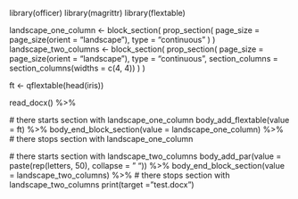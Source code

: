 library(officer)
library(magrittr)
library(flextable)

landscape_one_column <- block_section(
  prop_section(
    page_size = page_size(orient = "landscape"), type = "continuous"
  )
)
landscape_two_columns <- block_section(
  prop_section(
    page_size = page_size(orient = "landscape"), type = "continuous",
    section_columns = section_columns(widths = c(4, 4))
  )
)

ft <- qflextable(head(iris))

read_docx() %>%
  
  # there starts section with landscape_one_column
  body_add_flextable(value = ft) %>%
  body_end_block_section(value = landscape_one_column) %>%   # there stops section with landscape_one_column
  
  # there starts section with landscape_two_columns
  body_add_par(value = paste(rep(letters, 50), collapse = " ")) %>%
  body_end_block_section(value = landscape_two_columns) %>%  # there stops section with landscape_two_columns
  print(target = "test.docx") 